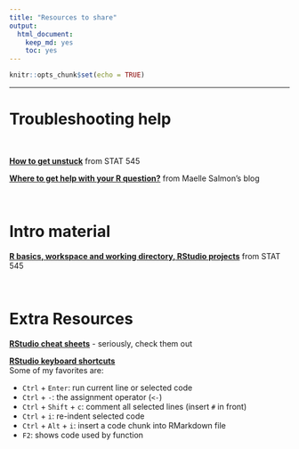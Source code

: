 ```yaml
---
title: "Resources to share"
output: 
  html_document: 
    keep_md: yes
    toc: yes
---
```


```r
knitr::opts_chunk$set(echo = TRUE)
```

***  

# Troubleshooting help  

<br>

__[How to get unstuck](http://stat545.com/help-general.html)__ from STAT 545  


__[Where to get help with your R question?](https://masalmon.eu/2018/07/22/wheretogethelp/)__ from Maelle Salmon's blog  


<br>  

# Intro material  

__[R basics, workspace and working directory, RStudio projects](http://stat545.com/block002_hello-r-workspace-wd-project.html)__ from STAT 545  
   
<br>  

# Extra Resources  

__[RStudio cheat sheets](https://www.rstudio.com/resources/cheatsheets/)__ - seriously, check them out  


__[RStudio keyboard shortcuts](https://support.rstudio.com/hc/en-us/articles/200711853-Keyboard-Shortcuts)__  
Some of my favorites are:  

+  `Ctrl` + `Enter`: run current line or selected code  
+  `Ctrl` + `-`:  the assignment operator (`<-`)  
+  `Ctrl` + `Shift` + `c`: comment all selected lines (insert `#` in front)  
+  `Ctrl` + `i`: re-indent selected code
+  `Ctrl` + `Alt` + `i`: insert a code chunk into RMarkdown file  
+  `F2`: shows code used by function
